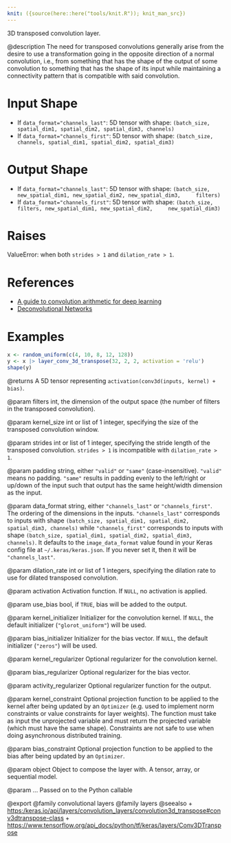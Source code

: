 ```yaml
---
knit: ({source(here::here("tools/knit.R")); knit_man_src})
---
```

3D transposed convolution layer.

@description
The need for transposed convolutions generally arise from the desire to use
a transformation going in the opposite direction of a normal convolution,
i.e., from something that has the shape of the output of some convolution
to something that has the shape of its input while maintaining a
connectivity pattern that is compatible with said convolution.

# Input Shape
- If `data_format="channels_last"`:
    5D tensor with shape:
    `(batch_size, spatial_dim1, spatial_dim2, spatial_dim3, channels)`
- If `data_format="channels_first"`:
    5D tensor with shape:
    `(batch_size, channels, spatial_dim1, spatial_dim2, spatial_dim3)`

# Output Shape
- If `data_format="channels_last"`:
    5D tensor with shape:
    `(batch_size, new_spatial_dim1, new_spatial_dim2, new_spatial_dim3,
    filters)`
- If `data_format="channels_first"`:
    5D tensor with shape:
    `(batch_size, filters, new_spatial_dim1, new_spatial_dim2,
    new_spatial_dim3)`

# Raises
ValueError: when both `strides > 1` and `dilation_rate > 1`.

# References
- [A guide to convolution arithmetic for deep learning](
    https://arxiv.org/abs/1603.07285v1)
- [Deconvolutional Networks](
    https://www.matthewzeiler.com/mattzeiler/deconvolutionalnetworks.pdf)

# Examples
```r
x <- random_uniform(c(4, 10, 8, 12, 128))
y <- x |> layer_conv_3d_transpose(32, 2, 2, activation = 'relu')
shape(y)
```

@returns
A 5D tensor representing `activation(conv3d(inputs, kernel) + bias)`.

@param filters
int, the dimension of the output space (the number of filters
in the transposed convolution).

@param kernel_size
int or list of 1 integer, specifying the size of the
transposed convolution window.

@param strides
int or list of 1 integer, specifying the stride length
of the transposed convolution. `strides > 1` is incompatible with
`dilation_rate > 1`.

@param padding
string, either `"valid"` or `"same"` (case-insensitive).
`"valid"` means no padding. `"same"` results in padding evenly to
the left/right or up/down of the input such that output has the same
height/width dimension as the input.

@param data_format
string, either `"channels_last"` or `"channels_first"`.
The ordering of the dimensions in the inputs. `"channels_last"`
corresponds to inputs with shape
`(batch_size, spatial_dim1, spatial_dim2, spatial_dim3, channels)`
while `"channels_first"` corresponds to inputs with shape
`(batch_size, spatial_dim1, spatial_dim2, spatial_dim3, channels)`.
It defaults to the `image_data_format` value found in your Keras
config file at `~/.keras/keras.json`. If you never set it, then it
will be `"channels_last"`.

@param dilation_rate
int or list of 1 integers, specifying the dilation
rate to use for dilated transposed convolution.

@param activation
Activation function. If `NULL`, no activation is applied.

@param use_bias
bool, if `TRUE`, bias will be added to the output.

@param kernel_initializer
Initializer for the convolution kernel. If `NULL`,
the default initializer (`"glorot_uniform"`) will be used.

@param bias_initializer
Initializer for the bias vector. If `NULL`, the
default initializer (`"zeros"`) will be used.

@param kernel_regularizer
Optional regularizer for the convolution kernel.

@param bias_regularizer
Optional regularizer for the bias vector.

@param activity_regularizer
Optional regularizer function for the output.

@param kernel_constraint
Optional projection function to be applied to the
kernel after being updated by an `Optimizer` (e.g. used to implement
norm constraints or value constraints for layer weights). The
function must take as input the unprojected variable and must return
the projected variable (which must have the same shape). Constraints
are not safe to use when doing asynchronous distributed training.

@param bias_constraint
Optional projection function to be applied to the
bias after being updated by an `Optimizer`.

@param object
Object to compose the layer with. A tensor, array, or sequential model.

@param ...
Passed on to the Python callable

@export
@family convolutional layers
@family layers
@seealso
+ <https:/keras.io/api/layers/convolution_layers/convolution3d_transpose#conv3dtranspose-class>
+ <https://www.tensorflow.org/api_docs/python/tf/keras/layers/Conv3DTranspose>
